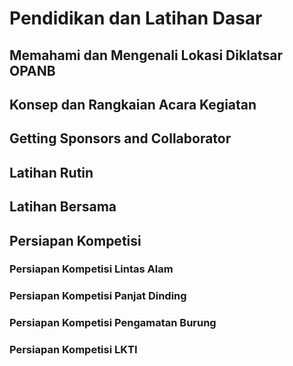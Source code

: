 # Pendidikan dan Latihan Dasar

## Memahami dan Mengenali Lokasi Diklatsar OPANB
## Konsep dan Rangkaian Acara Kegiatan
## Getting Sponsors and Collaborator
## Latihan Rutin 
## Latihan Bersama
## Persiapan Kompetisi
### Persiapan Kompetisi Lintas Alam
### Persiapan Kompetisi Panjat Dinding
### Persiapan Kompetisi Pengamatan Burung
### Persiapan Kompetisi LKTI